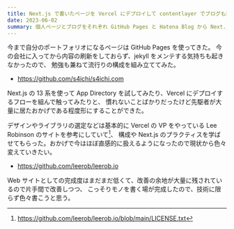 ```yaml
---
title: Next.js で書いたページを Vercel にデプロイして contentlayer でブログも提供する
date: 2023-06-02
summary: 個人ページとブログをそれぞれ GitHub Pages と Hatena Blog から Next.js と Vercel の環境へと移行した
---
```


今まで自分のポートフォリオになるページは GitHub Pages を使ってきた。
今の会社に入ってから内容の刷新をしておらず、jekyll をメンテする気持ちも起きなかったので、
勉強も兼ねて流行りの構成を組み立ててみた。

- https://github.com/s4ichi/s4ichi.com

Next.js の 13 系を使って App Directory を試してみたり、Vercel にデプロイするフローを組んで触ってみたりと、
慣れないことばかりだったけど先駆者が大量に居たおかげである程度形にすることができた。

デザインやライブラリの選定などは基本的に Vercel の VP をやっている Lee Robinson のサイトを参考にしていて[^1]、
構成や Next.js のプラクティスを学ばせてもらった。おかげで今はほぼ直感的に扱えるようになったので現状から色々変えていきたい。

[^1]: https://github.com/leerob/leerob.io/blob/main/LICENSE.txt

- https://github.com/leerob/leerob.io

Web サイトとしての完成度はまだまだ低くて、改善の余地が大量に残されているので片手間で改善しつつ、
こっそりモノを書く場が完成したので、技術に限らず色々書こうと思う。
